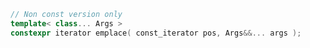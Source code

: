 ```cpp
// Non const version only
template< class... Args >
constexpr iterator emplace( const_iterator pos, Args&&... args );
```